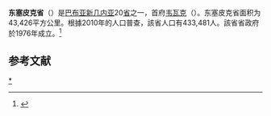 {{noteTA
|G1 = TO
}}
{{Infobox settlement
| name                            = 
| other_name                      = East Sepik Province
| image_flag                      = Flag of East Sepik.png
| image_skyline                   = WewakDrekikir.jpg
| image_caption                   = [[韦瓦克|韦瓦克]]附近
| image_map                       = East Sepik in Papua New Guinea.svg
| map_caption                     = 在巴布亚新几内亚的位置
| coordinates                     = {{coord|4|20|S|143|15|E|region:PG|display=it}}
| subdivision_type = 国家
| subdivision_name = {{PNG}}
| parts_type = [[巴布亚新几内亚县份和地方政府|县]]
| parts_style = list
| p1 = [[安本蒂-德雷基基爾縣|安本蒂-德雷基基爾縣]]
| p2 = [[安戈拉姆縣|安戈拉姆縣]]
| p3 = [[馬普里克縣|馬普里克縣]]
| p4 = [[韋瓦克縣|韋瓦克縣]]
| p5 = [[沃塞拉-加維縣|沃塞拉-加維縣]]
| p6 = [[揚戈魯-紹西亞縣|揚戈魯-紹西亞縣]]
| seat_type = 首府
| seat = [[韦瓦克|韦瓦克]]
| area_total_km2                  = 43426
| area_footnotes                  = 
| population_total                = 450530
| population_as_of                = 2011
| population_footnotes            = 
| population_density_km2          = auto
| leader_title                    = 省长
| leader_name                     = Allan Bird
| elevation_m                     = 
| postal_code                     = 
| timezone1                       = [[澳大利亞時區|AEST]]
| utc_offset1                     = +10
| blank_name_sec1         = [[人类发展指数|HDI]] (2018)
| blank_info_sec1         = 0.538<ref name="GlobalDataLab">{{Cite web|url=https://hdi.globaldatalab.org/areadata/shdi/|title=Sub-national HDI - Area Database - Global Data Lab|website=hdi.globaldatalab.org|language=en|access-date=2020-04-18|archive-date=2018-09-23|archive-url=https://web.archive.org/web/20180923120638/https://hdi.globaldatalab.org/areadata/shdi/}}</ref><br/>{{color|#900|low}} · {{tsl|en|List of provinces of Papua New Guinea by Human Development Index||16th of 22}}
| website                         = 
}}
'''东塞皮克省'''（{{lang-en|East Sepik Province}}）是[[巴布亚新几内亚|巴布亚新几内亚]]20[[省|省]]之一，首府[[韦瓦克|韦瓦克]]（{{lang|en|Wewak}}）。东塞皮克省面积为43,426平方公里。根據2010年的人口普查，該省人口有433,481人。該省省政府於1976年成立。<ref name="national">{{cite news|date=2010-06-26|title=Hundreds mourn for Dambui|work=[[The_National_(Papua_New_Guinea)|The National (Papua New Guinea)]]|url=http://www.thenational.com.pg/?q=node/10321|url-status=dead|access-date=2010-07-05|archive-url=https://web.archive.org/web/20120226210834/http://www.thenational.com.pg/?q=node%2F10321|archive-date=2012-02-26}}</ref>

==参考文献==
{{reflist}}

{{巴布亞紐幾內亞}}

[[Category:东塞皮克省|*]]

{{PapuaNewGuinea-geo-stub}}